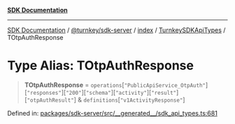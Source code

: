 [**SDK Documentation**](../../../../../../README.mdx)

***

[SDK Documentation](../../../../../../packages.mdx) / [@turnkey/sdk-server](../../../../README.mdx) / [index](../../../README.mdx) / [TurnkeySDKApiTypes](../README.mdx) / TOtpAuthResponse

# Type Alias: TOtpAuthResponse

> **TOtpAuthResponse** = `operations`\[`"PublicApiService_OtpAuth"`\]\[`"responses"`\]\[`"200"`\]\[`"schema"`\]\[`"activity"`\]\[`"result"`\]\[`"otpAuthResult"`\] & `definitions`\[`"v1ActivityResponse"`\]

Defined in: [packages/sdk-server/src/\_\_generated\_\_/sdk\_api\_types.ts:681](https://github.com/tkhq/sdk/blob/078f5423e923fbd1d7fd39440402d7f01d09c3d0/packages/sdk-server/src/__generated__/sdk_api_types.ts#L681)
